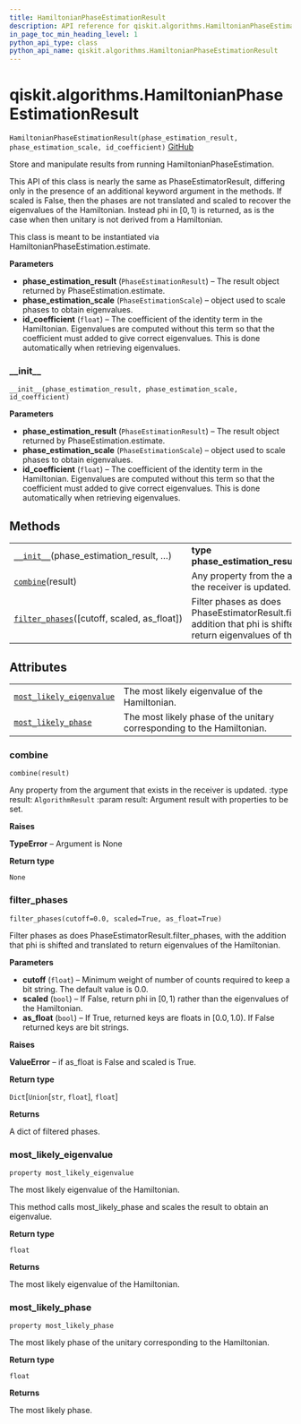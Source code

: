 ```yaml
---
title: HamiltonianPhaseEstimationResult
description: API reference for qiskit.algorithms.HamiltonianPhaseEstimationResult
in_page_toc_min_heading_level: 1
python_api_type: class
python_api_name: qiskit.algorithms.HamiltonianPhaseEstimationResult
---
```


# qiskit.algorithms.HamiltonianPhaseEstimationResult

<span id="qiskit.algorithms.HamiltonianPhaseEstimationResult" />

`HamiltonianPhaseEstimationResult(phase_estimation_result, phase_estimation_scale, id_coefficient)` [GitHub](https://github.com/qiskit/qiskit/tree/stable/0.17/qiskit/algorithms/phase_estimators/hamiltonian_phase_estimation_result.py "view source code")

Store and manipulate results from running HamiltonianPhaseEstimation.

This API of this class is nearly the same as PhaseEstimatorResult, differing only in the presence of an additional keyword argument in the methods. If scaled is False, then the phases are not translated and scaled to recover the eigenvalues of the Hamiltonian. Instead phi in $[0, 1)$ is returned, as is the case when then unitary is not derived from a Hamiltonian.

This class is meant to be instantiated via HamiltonianPhaseEstimation.estimate.

**Parameters**

*   **phase\_estimation\_result** (`PhaseEstimationResult`) – The result object returned by PhaseEstimation.estimate.
*   **phase\_estimation\_scale** (`PhaseEstimationScale`) – object used to scale phases to obtain eigenvalues.
*   **id\_coefficient** (`float`) – The coefficient of the identity term in the Hamiltonian. Eigenvalues are computed without this term so that the coefficient must added to give correct eigenvalues. This is done automatically when retrieving eigenvalues.

### \_\_init\_\_

<span id="qiskit.algorithms.HamiltonianPhaseEstimationResult.__init__" />

`__init__(phase_estimation_result, phase_estimation_scale, id_coefficient)`

**Parameters**

*   **phase\_estimation\_result** (`PhaseEstimationResult`) – The result object returned by PhaseEstimation.estimate.
*   **phase\_estimation\_scale** (`PhaseEstimationScale`) – object used to scale phases to obtain eigenvalues.
*   **id\_coefficient** (`float`) – The coefficient of the identity term in the Hamiltonian. Eigenvalues are computed without this term so that the coefficient must added to give correct eigenvalues. This is done automatically when retrieving eigenvalues.

## Methods

|                                                                                                                                                                                       |                                                                                                                                                           |
| ------------------------------------------------------------------------------------------------------------------------------------------------------------------------------------- | --------------------------------------------------------------------------------------------------------------------------------------------------------- |
| [`__init__`](#qiskit.algorithms.HamiltonianPhaseEstimationResult.__init__ "qiskit.algorithms.HamiltonianPhaseEstimationResult.__init__")(phase\_estimation\_result, …)                | **type phase\_estimation\_result**`PhaseEstimationResult`                                                                                                 |
| [`combine`](#qiskit.algorithms.HamiltonianPhaseEstimationResult.combine "qiskit.algorithms.HamiltonianPhaseEstimationResult.combine")(result)                                         | Any property from the argument that exists in the receiver is updated.                                                                                    |
| [`filter_phases`](#qiskit.algorithms.HamiltonianPhaseEstimationResult.filter_phases "qiskit.algorithms.HamiltonianPhaseEstimationResult.filter_phases")(\[cutoff, scaled, as\_float]) | Filter phases as does PhaseEstimatorResult.filter\_phases, with the addition that phi is shifted and translated to return eigenvalues of the Hamiltonian. |

## Attributes

|                                                                                                                                                                                    |                                                                        |
| ---------------------------------------------------------------------------------------------------------------------------------------------------------------------------------- | ---------------------------------------------------------------------- |
| [`most_likely_eigenvalue`](#qiskit.algorithms.HamiltonianPhaseEstimationResult.most_likely_eigenvalue "qiskit.algorithms.HamiltonianPhaseEstimationResult.most_likely_eigenvalue") | The most likely eigenvalue of the Hamiltonian.                         |
| [`most_likely_phase`](#qiskit.algorithms.HamiltonianPhaseEstimationResult.most_likely_phase "qiskit.algorithms.HamiltonianPhaseEstimationResult.most_likely_phase")                | The most likely phase of the unitary corresponding to the Hamiltonian. |

### combine

<span id="qiskit.algorithms.HamiltonianPhaseEstimationResult.combine" />

`combine(result)`

Any property from the argument that exists in the receiver is updated. :type result: `AlgorithmResult` :param result: Argument result with properties to be set.

**Raises**

**TypeError** – Argument is None

**Return type**

`None`

### filter\_phases

<span id="qiskit.algorithms.HamiltonianPhaseEstimationResult.filter_phases" />

`filter_phases(cutoff=0.0, scaled=True, as_float=True)`

Filter phases as does PhaseEstimatorResult.filter\_phases, with the addition that phi is shifted and translated to return eigenvalues of the Hamiltonian.

**Parameters**

*   **cutoff** (`float`) – Minimum weight of number of counts required to keep a bit string. The default value is 0.0.
*   **scaled** (`bool`) – If False, return phi in $[0, 1)$ rather than the eigenvalues of the Hamiltonian.
*   **as\_float** (`bool`) – If True, returned keys are floats in $[0.0, 1.0)$. If False returned keys are bit strings.

**Raises**

**ValueError** – if as\_float is False and scaled is True.

**Return type**

`Dict`\[`Union`\[`str`, `float`], `float`]

**Returns**

A dict of filtered phases.

### most\_likely\_eigenvalue

<span id="qiskit.algorithms.HamiltonianPhaseEstimationResult.most_likely_eigenvalue" />

`property most_likely_eigenvalue`

The most likely eigenvalue of the Hamiltonian.

This method calls most\_likely\_phase and scales the result to obtain an eigenvalue.

**Return type**

`float`

**Returns**

The most likely eigenvalue of the Hamiltonian.

### most\_likely\_phase

<span id="qiskit.algorithms.HamiltonianPhaseEstimationResult.most_likely_phase" />

`property most_likely_phase`

The most likely phase of the unitary corresponding to the Hamiltonian.

**Return type**

`float`

**Returns**

The most likely phase.

